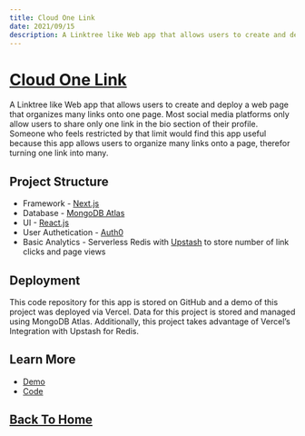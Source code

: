 ```yaml
---
title: Cloud One Link
date: 2021/09/15
description: A Linktree like Web app that allows users to create and deploy a web page that organizes many links onto one page
---
```


# [Cloud One Link](https://cloud-one-link.vercel.app)

A Linktree like Web app that allows users to create and deploy a web page that organizes many links onto one page. Most social media platforms only allow users to share only one link in the bio section of their profile. Someone who feels restricted by that limit would find this app useful because this app allows users to organize many links onto a page, therefor turning one link into many.  

## Project Structure
- Framework - [Next.js](https://nextjs.org)
- Database - [MongoDB Atlas](https://www.mongodb.com/cloud/atlas)
- UI - [React.js](https://reactjs.org/)
- User Authetication - [Auth0](https://auth0.com)
- Basic Analytics - Serverless Redis with [Upstash](https://upstash.com) to store number of link clicks and page views

## Deployment
This code repository for this app is stored on GitHub and a demo of this project was deployed via Vercel. Data for this project is stored and managed using MongoDB Atlas. Additionally, this project takes advantage of Vercel’s Integration with Upstash for Redis.  


## Learn More

- [Demo](https://cloud-one-link.vercel.app)
- [Code](https://github.com/theogainey/cloud-one-link)


## [Back To Home](/)
